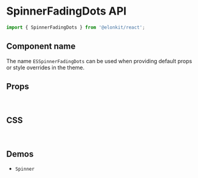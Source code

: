 
<Meta title="Components API/SpinnerFadingDots" />

# SpinnerFadingDots API

```js
import { SpinnerFadingDots } from '@elonkit/react';
```

## Component name

The name `ESSpinnerFadingDots` can be used when providing default props or style overrides in the theme.

## Props

<InterfaceTable variant="props" name="SpinnerFadingDotsProps" />

<br />

## CSS

<InterfaceTable variant="css" name="SpinnerFadingDotsClasses" />

<br />

## Demos

<ul>
  <li>
    <LinkTo kind="components-spinner" story="demo">
      <code>Spinner</code>
    </LinkTo>
  </li>
</ul>
